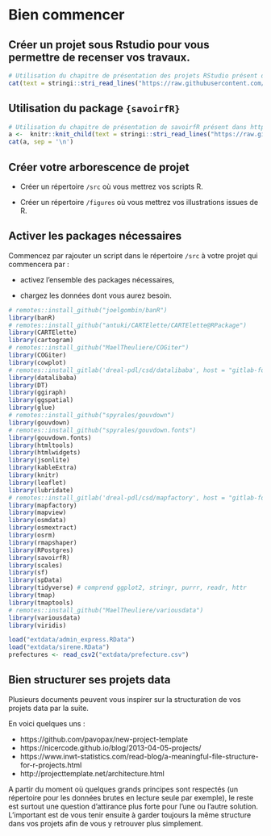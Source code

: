 # Bien commencer {#get-started}


## Créer un projet sous Rstudio pour vous permettre de recenser vos travaux.

```r
# Utilisation du chapitre de présentation des projets RStudio présent dans https://github.com/MTES-MCT/parcours-r
cat(text = stringi::stri_read_lines("https://raw.githubusercontent.com/MTES-MCT/parcours-r/master/parties_communes/bien_commencer.Rmd", encoding = "UTF-8"), sep = '\n')
```

## Utilisation du package `{savoirfR}`


```r
# Utilisation du chapitre de présentation de savoirfR présent dans https://github.com/MTES-MCT/parcours-r
a <-  knitr::knit_child(text = stringi::stri_read_lines("https://raw.githubusercontent.com/MTES-MCT/parcours-r/master/parties_communes/savoir_faire.Rmd", encoding = "UTF-8"), quiet = TRUE)
cat(a, sep = '\n')
```

## Créer votre arborescence de projet

- Créer un répertoire `/src` où vous mettrez vos scripts R.

- Créer un répertoire `/figures` où vous mettrez vos illustrations issues de R.

## Activer les packages nécessaires

Commencez par rajouter un script dans le répertoire `/src` à votre projet qui commencera par : 

- activez l'ensemble des packages nécessaires,

- chargez les données dont vous aurez besoin.

```r

# remotes::install_github("joelgombin/banR")
library(banR)
# remotes::install_github("antuki/CARTElette/CARTElette@RPackage")
library(CARTElette)
library(cartogram)
# remotes::install_github("MaelTheuliere/COGiter")
library(COGiter)
library(cowplot)
# remotes::install_gitlab('dreal-pdl/csd/datalibaba', host = "gitlab-forge.din.developpement-durable.gouv.fr")
library(datalibaba)
library(DT)
library(ggiraph)
library(ggspatial)
library(glue)
# remotes::install_github("spyrales/gouvdown")
library(gouvdown)
# remotes::install_github("spyrales/gouvdown.fonts")
library(gouvdown.fonts)
library(htmltools)
library(htmlwidgets)
library(jsonlite)
library(kableExtra)
library(knitr)
library(leaflet)
library(lubridate)
# remotes::install_gitlab('dreal-pdl/csd/mapfactory', host = "gitlab-forge.din.developpement-durable.gouv.fr")
library(mapfactory)
library(mapview)
library(osmdata)
library(osmextract)
library(osrm)
library(rmapshaper)
library(RPostgres)
library(savoirfR)
library(scales)
library(sf)
library(spData)
library(tidyverse) # comprend ggplot2, stringr, purrr, readr, httr
library(tmap)
library(tmaptools)
# remotes::install_github("MaelTheuliere/variousdata")
library(variousdata)
library(viridis)

load("extdata/admin_express.RData")
load("extdata/sirene.RData")
prefectures <- read_csv2("extdata/prefecture.csv")

```

## Bien structurer ses projets data

Plusieurs documents peuvent vous inspirer sur la structuration de vos projets data par la suite.

En voici quelques uns : 

- https://github.com/pavopax/new-project-template
- https://nicercode.github.io/blog/2013-04-05-projects/
- https://www.inwt-statistics.com/read-blog/a-meaningful-file-structure-for-r-projects.html
- http://projecttemplate.net/architecture.html

A partir du moment où quelques grands principes sont respectés (un répertoire pour les données brutes en lecture seule par exemple), le reste est surtout une question d'attirance plus forte pour l'une ou l'autre solution. L'important est de vous tenir ensuite à garder toujours la même structure dans vos projets afin de vous y retrouver plus simplement.
